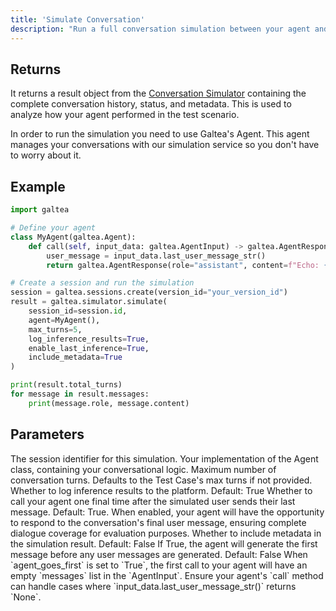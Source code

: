 ```yaml
---
title: 'Simulate Conversation'
description: "Run a full conversation simulation between your agent and a synthetic user using the Galtea SDK."
---
```


## Returns
It returns a result object from the [Conversation Simulator](/concepts/conversation-simulator#simulation-result-structure) containing the complete conversation history, status, and metadata. This is used to analyze how your agent performed in the test scenario.

In order to run the simulation you need to use Galtea's Agent. This agent manages your conversations with our simulation service so you don't have to worry about it.

## Example
```python
import galtea

# Define your agent
class MyAgent(galtea.Agent):
    def call(self, input_data: galtea.AgentInput) -> galtea.AgentResponse:
        user_message = input_data.last_user_message_str()
        return galtea.AgentResponse(role="assistant", content=f"Echo: {user_message}")

# Create a session and run the simulation
session = galtea.sessions.create(version_id="your_version_id")
result = galtea.simulator.simulate(
    session_id=session.id,
    agent=MyAgent(),
    max_turns=5,
    log_inference_results=True,
    enable_last_inference=True,
    include_metadata=True
)

print(result.total_turns)
for message in result.messages:
    print(message.role, message.content)
```

## Parameters

<ResponseField name="session_id" type="str" required>
  The session identifier for this simulation.
</ResponseField>

<ResponseField name="agent" type="Agent" required>
  Your implementation of the Agent class, containing your conversational logic.
</ResponseField>

<ResponseField name="max_turns" type="int">
  Maximum number of conversation turns. Defaults to the Test Case's max turns if not provided.
</ResponseField>

<ResponseField name="log_inference_results" type="bool">
  Whether to log inference results to the platform. Default: True
</ResponseField>

<ResponseField name="enable_last_inference" type="bool">
  Whether to call your agent one final time after the simulated user sends their last message. Default: True.
  When enabled, your agent will have the opportunity to respond to the conversation's final user message, ensuring complete dialogue coverage for evaluation purposes.
</ResponseField>

<ResponseField name="include_metadata" type="bool">
  Whether to include metadata in the simulation result. Default: False
</ResponseField>

<ResponseField name="agent_goes_first" type="bool">
  If True, the agent will generate the first message before any user messages are generated. Default: False
  <Note>
    When `agent_goes_first` is set to `True`, the first call to your agent will have an empty `messages` list in the `AgentInput`. Ensure your agent's `call` method can handle cases where `input_data.last_user_message_str()` returns `None`.
  </Note>
</ResponseField>